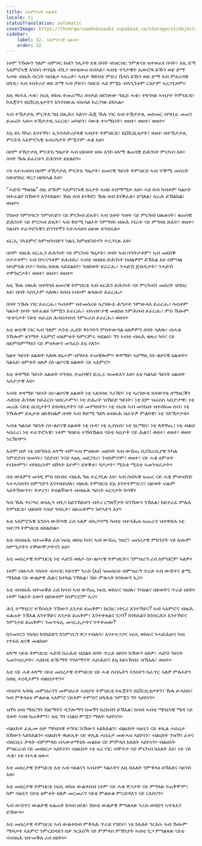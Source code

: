 ```yaml
---
title: ኣእምሮኣዊ ዕልወት
locale: ti
statusTranslation: automatic
coverImage: https://lhvmrqwrcowdvduuaukz.supabase.co/storage/v1/object/public/strapi-uploads/small_cover-educacion-fundamental.webp-2d51a7828a2b1309555be27f7e2a61a0.webp
sidebar:
    label: 32. ኣእምሮኣዊ ዕልወት
    order: 32
---
```

ነቶም ንኹሎን ዓለም ብምዞር ኩለን ዓሌታት ደቂ ሰባት ብዝርዝር ንምጽናዕ ዝተወፈዩ ሰባት፣ እዚ ድኻ ኣእምሮኣዊ እንስሳ ተባሂሉ ብጌጋ ዝተጸውዐ ሰብኣይ፣ ኣብቲ ጥንታዊት ኤውሮጳ ይኹን ወይ ድማ ኣብቲ ብዙሕ ባርነት ዝሰልታ ኣፍሪቃ፣ ኣብታ ቅድስቲ ምድሪ ቬዳስ ይኹን ወይ ድማ ኣብ ምዕራባዊ ህንዲ፣ ኣብ ኦስትሪያ ወይ ድማ ኣብ ቻይና፣ ባህርዩ ሓደ ምዃኑ ብኣዒንቶም ርእዮም ኣረጋጊጾም።

እዚ ዉዱእ ሓቂ፣ ነፍሲ ወከፍ ተመራማሪ ሰብኣይ ዘደንጽው ዓቢይ ሓቂ፣ ተጓዓዛይ ኣብያተ ትምህርቲ፣ ኮሌጃትን ዩኒቨርሲቲታትን እንተበጽሐ ብፍላይ ክረጋገጽ ይከኣል።

ኣብ ተኸታታሊ ምርትእ ግዜ በጺሕና ኣለና። ሕጂ ኹሉ ነገር ኣብ ተኸታታሊ መስመር ብዓቢዪ መጠን ይመረት ኣሎ። ተኸታታሊ ነፈርቲ፣ መካይን፣ ናውቲ ተኣማኒነት፣ ወዘተ፣ ወዘተ፣ ወዘተ።

እኳ ደኣ ሻካራ እንተኾነ፣ ኢንዱስትሪያላዊ ኣብያተ ትምህርቲ፣ ዩኒቨርሲቲታት፣ ወዘተ ብተኸታታሊ ምርትእ ኣእምሮኣዊ ፋብሪካታት ምዃኖም ሓቂ እዩ።

በዞም ተኸታታሊ ምርትእ ግዜታት ኣብ ህይወት ዘሎ እንኮ ዕላማ ቁጠባዊ ድሕንነት ምርካብ እዩ። ሰባት ኹሉ ይፈርሁን ድሕንነት ይደልዩን።

ናጻ ኣተሓሳስባ በዞም ተኸታታሊ ምርትእ ግዜታት፣ ዘመናዊ ዓይነት ትምህርቲ ኣብ ጥቕሚ መሰረት ስለዝገበረ ዳርጋ ዘይከኣል እዩ።

"ሓድሽ ማዕበል" በዚ ድኹም ኣእምሮኣዊ ኩነታት ኣዝዩ ተሰማሚዑ እዩ። ሓደ ሰብ ካብቶም ካልኦት ዝተፈልየ ክኸውን እንተደልዩ፣ ኹሉ ሰብ ይነቅፎ፣ ኹሉ ሰብ ይነቕፈሉ፣ ይግለል፣ ስራሕ ይኽልከል፣ ወዘተ።

ገንዘብ ንምንባርን ንምዝናይን ናይ ምርካብ ድሌት፣ ኣብ ሂወት ዓወት ናይ ምርካብ ህጹጽነት፣ ቁጠባዊ ድሕንነት ናይ ምርካብ ድሌት፣ ኣብ ቅድሚ ካልኦት ንምግሃስ ብዙሕ ነገራት ናይ ምግዛእ ድሌት፣ ወዘተ፣ ንጹህን ተፈጥሮኣዊን ድንገተኛን ኣተሓሳስባ ዕጽው ይገብሩሉ።

ፍርሒ ንኣእምሮ ከምዝዓብድን ንልቢ ከምዘደንድኖን ተረጋጊጹ እዩ።

በዞም ብዙሕ ፍርሒን ድሕንነት ናይ ምርካብ ግዜታት፣ ሰባት ኣብ በዓትታቶም፣ ኣብ መደበቕ ቦታታቶም፣ ኣብ ኵርናዓቶም ይሕብኡ፣ ኣብቲ ዝበለጸ ድሕንነት ክህልዎም ይኽእል እዩ ብምባል ዝኣምኑሉ ቦታ፣ ካብኡ ክወጹ ኣይደልዩን፣ ንህይወት ይፈርሑ፣ ንሓድሽ ጀብዱታት፣ ንሓድሽ ተሞክሮታት፣ ወዘተ፣ ወዘተ፣ ወዘተ።

እዚ ኹሉ ብዙሕ ዝተጓጎሰ ዘመናዊ ትምህርቲ ኣብ ፍርሕን ድሕንነት ናይ ምርካብን መሰረት ዝገበረ እዩ፣ ሰባት ኣስጊኦም ኣለዉ፣ ክሳብ ነብሶም ጽላሎት ይፈርሑ።

ሰባት ንኹሉ ነገር ይፈርሑ፣ ካብቶም ዝተመስረቱ ኣረገውቲ ሕግታት ንምውጻእ ይፈርሑ፣ ካብቶም ካልኦት ሰባት ዝተፈልዩ ንምዃን ይፈርሑ፣ ብኣብዮታዊ መልክዕ ንምሕሳብ ይፈርሑ፣ ምስ ኹሎም ጭቆናታት ናይቲ ዝፈረሰ ሕብረተሰብ ንምፍራስ ይፈርሑ፣ ወዘተ።

እቲ ጽቡቕ ነገር ኣብ ዓለም ሓንቲ ሒደት ቅኑዓትን ምስትውዓል ዘለዎምን ሰባት ኣለዉ፣ ብሓቂ ንኹሎም ጸገማት ኣእምሮ ብዕምቆት ክምርምሩ ዝደልዩ፣ ግን ኣብቲ ብዙሕ ቁጽሪ ካባና ናይ ዘይምስምማዕን ናይ ምዕላውን መንፈስ እኳ የለን።

ክልተ ዓይነት ዕልወት ኣለዉ ጸኒሖም ብግቡእ ተመቒሎም። ቀዳማይ፡ ኣዕማጺ ስነ-ልቦናዊ ዕልወት። ካልኣይ፡ ዕምቆት ዘለዎ ስነ-ልቦናዊ ዕልወት ናይ ኣእምሮ።

እቲ ቀዳማይ ዓይነት ዕልወት ተገዳሲ ተጠባቒን ድሒሩ ዝመጽእን እዩ። እቲ ካልኣይ ዓይነት ዕልወት ኣቢዮታዊ እዩ።

ኣብቲ ቀዳማይ ዓይነት ስነ-ልቦናዊ ዕልወት ነቲ ኣደሳሳዪ ንረኽቦ፣ ነቲ ኣረገውቲ ክዳውንቲ ዘማዕርቕን ሓደስቲ ሕንጻጽ ከይፈርስ ዝሰርሖምን፣ ነቲ ድሕሪት ዝኸይድ ዓይነት፣ ነቲ ደም ዝፈስስ ኣቢዮታዊ፣ ነቲ መሪሕ ናይቲ ዕርዲታትን ደብዳቤታትን ናይ መንግስትን፣ ነቲ ብረቱ ኣብ መንኩቡ ዝተሰከመ ሰብ፣ ነቲ ንኹሎም ድሌታቱ ዘይቅበልዎ ሰባት ኣብ ቅድሚ ግደላ ዘብጽሕ ዝፈትዎ ምልካዊ፣ ነቲ ንድኽታታቱ።

ኣብቲ ካልኣይ ዓይነት ስነ-ልቦናዊ ዕልወት ነቲ ቡዳ፣ ነቲ ኢየሱስ፣ ነቲ ሄርሜስ፣ ነቲ ለዋዋጢ፣ ነቲ ብልህ ኣበራሪ፣ ነቲ ተፈጥሮኣዊ፣ ነቶም ዓበይቲ ተኸላኸልቲ ናይቲ ኣቢዮት ናይ ሕልና፣ ወዘተ፣ ወዘተ፣ ወዘተ ንረኽቦም።

እቶም በቃ ነቲ ዘይግቡእ ዕላማ ብምሓዝ ምዕጹው መደባት ኣብ ውሽጢ ቢሮክራሲያዊ ትካል ንምድያብ ዝመሃሩ፣ ንደያብ፣ ንናይ ላዕሊ መደጋገሪ፣ ንዝስምዖም፣ ወዘተ፣ ናይ ሓቂ ዕምቆት የብሎምን፣ ብባህሪኦም ዕሸላት እዮም፣ ደቀቕቲ፣ ባዶታት፣ ሚእቲ ሚእቲ ኣመንዝራታት።

በቲ ዘየእምን መገዲ ምስ ዝነብሩ ብዙሕ ግዜ ተረጋጊጹ እዩ፣ ኣብ ሰብኣዊ ፍጡር ናይ ሓቂ ምውህሃድ ኣተሓሳስባን ስምዒትን እንተዘይህሉ፣ ብዙሕ ትምህርቲ እኳ እንተተምሃርና፣ ህይወት ፍጹም ኣይትኸውንን፣ ትቃረን፣ ትሰልችውን ብብዙሕ ዓይነት ፍርሃታት ትሳቐ።

ካብ ኹሉ ጥርጣረ ወጻኢን ብጌጋ ከይንኸይድን ብትሪ ርግጸኛታት ክንኸውን ንኽእል፣ ከይተረፈ ምሉእ ትምህርቲ፣ ህይወት ኣዝያ ጎዳኢት፣ ዘይጠቅምን ጉድኣትን እያ።

እቲ ኣእምሮኣዊ እንስሳ ውሽጣዊ ራስ ኣለዎ ብኣጋጣሚ ካብቲ ዝተሳሕሐ ፍጡራን ዝተዋጽአ ነቲ ዝተጋገ ትምህርቲ ዘደልድል።

እቲ ብብዙሕ ዝተመቕለ ራስ ነፍሲ ወከፍ ካባና ኣብ ውሽጢ ንጸሮ፣ መሰረታዊ ምክንያት ናይ ኩሎም ስምዒታትን ተቓውሞታትናን እዩ።

እቲ መሰረታዊ ትምህርቲ ነቲ ሓድሽ ወለዶ ስነ-ልቦናዊ ትምህርትና ንምዝራግ ራስ ክምህሮም ኣለዎ።

ነቶም ብዙሓት ኣካላት ብሓባር ኮይኖም ንራስ (እኔ) ዝመስርቱ ብምዝራግ ጥራይ ኣብ ውሽጥና ቋሚ ማእከል ናይ ውልቃዊ ሕልና ከተክል ንኽእል፣ ሽዑ ምሉኣት ክንከውን ኢና።

እቲ ብብዙሕ ዝተመቕለ ራስ ክሳብ ኣብ ውሽጢ ነፍሲ ወከፍና ዝህሉ፣ ንባዕልና ህይወትና ጥራይ ዘይኮነ ነቶም ካልኦት እውን ህይወቶም ከነምርሮም ኢና።

ሕጊ ተማሂርና ተኸሳሲት ንኸውን እንታይ ይጠቅም፣ ክርክር ነትርረ እንተኾይና? ኣብ ኣእምሮና ብዙሕ ፍልጠት ንኽእል እንተኾይና እንታይ ይጠቅም፣ እንተቀጸልና ንጋገ? ክንክእልን ክንሰርሕን እንተኾይና ንምንታይ ይጠቅም፣ ንመጥፋኢ መሳርሒታትና ንጥቀመሎ?

ክንመሃርን ንክላስ ክንከይድን ክንምሃርን ዋጋ የብሉን፣ እንተተጋጋና ነፍሲ ወከፍና ንሓድሕድና ካብ ነጥፍእ ዜናዊ መልክዕ።

ዕላማ ናይቲ ትምህርቲ ሓድሽ ስራሕቲ ዝደልዩ ሰባት ጥራይ ዘይኮነ ክኸውን ዘለዎ፣ ሓድሽ ዓይነት ኣመንዝራታት፣ ሓደስቲ ድኹማት ንሃይማኖት ሓድሕድና እኳ ከይነኽብሩ ዝኽእሉ፣ ወዘተ።

እቲ ናይ ሓቂ ዕላማ ናይቲ መሰረታዊ ትምህርቲ ናይ ሓቂ ሰብኡትን ኣንስትን ክፈጥር ኣለዎ ምሉኣትን ስለዚ ተረዲኦምን ብልህታትን።

ብዝያዳ ኣሳዛኒ መምህራንን መምህራት ኣብያተ ትምህርቲ ኮሌጃትን ዩኒቨርሲቲታትን፣ ኹሉ ይሓስቡ፣ ካብ ምቅላዕቲ ምልዑል ኣእምሮ ናይቶም ተምሃሮ በላሕቲ ንምዃን ግን ኣይኮነን።

ዝኾነ ሰብ ማዕርግን ሽልማትን ዲፕሎማን ክመኝን ክረክብን ይኽእል፣ ክሳብ ኣብቲ ሜካኒካዊ ሜዳ ናይ ሂወት ኣዝዩ ክጠቅምን፣ እዚ ግን ብልህ ምዃን ማለት ኣይኮነን።

ብልህነት ፈጺሙ በቃ ሜካኒካዊ ተግባር ክኸውን ኣይክእልን፣ ብልህነት ሳዕቤን ናይ ቀሊል ሓበሬታ ክኸውን ኣይክእልን። ብልህነት ዉጽኢት ናይ ቀሊል ሓበሬታ መጽሓፍ ኣይኮነን፣ ብልህነት ንዝኾነ ፈተና ብዘርዚሩ ቃላት ብምምላስ ብኣውቶማቲክ መልክዕ ናይ ምምላስ ክእለት ኣይኮነን። ብልህነት ምዝርራብ ናይ መዘከርታ ኣይኮነን። ብልህነት ነቲ ፍረ ነገር ብቐጥታ ናይ ምርካብ ክእለት እዩ፣ ነቲ ናይ ሓቂ፣ ነቲ ብሓቂ ዘሎ።

እቲ መሰረታዊ ትምህርቲ እቲ ኣብ ባዕልናን ኣብቶም ካልኦትን እዚ ክእለት ንምቅላዕ ዘኽእለና ሳይንስ እዩ።

እቲ መሰረታዊ ትምህርቲ ነፍሲ ወከፍ ውልቀሰብ ነቶም ናይ ሓቂ ዋጋታት ናይ ምግላጽ የጠቅሞም፣ ከም ሳዕቤን ናይቲ ዕምቆት ዘለዎ መርመራን ናይቲ ምልዑል ምርድዳእን ናይ ርእስናን።

ኣብ ውሽጥና ውልቃዊ ፍልጠት ክሳብ ዘየለ፣ ሽዑቲ ውልቃዊ ምግልጻጽ ንራስ ወዳድን ኣጥፋእን ይኸውን።

እቲ መሰረታዊ ትምህርቲ ኣብ ውልቀሰብ ምቅላሕ ጥራይ የገድሶ፣ ነቲ ክእለት ንርእሱ ኣብ ኹሎም ሜዳታት ኣእምሮ ንምርድዳእን በቃ ንርእስኻ ናይ ምምላስ ምኽንያት ኣብቲ ጌጋ ምግልጻጽ ናይቲ ብብዙሕ ዝተመቕለ ራስ ዘይኮነ።

